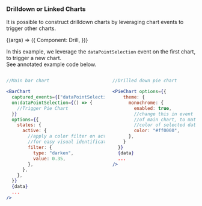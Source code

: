 

<Version />

<Meta
  title="Charts/Other/Drilldown or Linked Charts"
/>

### Drilldown or Linked Charts
It is possible to construct drilldown charts by leveraging chart events to trigger other charts.


<Canvas>
  <Story
  name="Drilldown or Linked Charts"
  args={{}}
  >
  {(args) => ({
    Component: Drill,
  })}
  </Story>
</Canvas>

<div class="content">
  <p>
    In this example, we leverage the <code>dataPointSelection</code> event on the first chart, to trigger a new chart.
  <br />
  See annotated example code below.</p>
</div>

<div class="columns">
<div class="column">

```jsx
//Main bar chart

<BarChart 
  captured_events={["dataPointSelection"]}
  on:dataPointSelection={() => {
    //Trigger Pie Chart
  }}
  options={{
    states: {
      active: {
        //apply a color filter on active state
        //for easy visual identification
        filter: {
          type: "darken",
          value: 0.35,
        },
      },
    },
  }}
  {data}
  ...
/>
```

</div>
<div class="column">

```jsx
//Drilled down pie chart

<PieChart options={{
    theme: {
      monochrome: {
        enabled: true,
        //change this in event listener
        //of main chart, to match 
        //color of selected data
        color: "#ff0000",
      },
    }
  }}
  {data}
  ...
/>
```

</div>
</div>